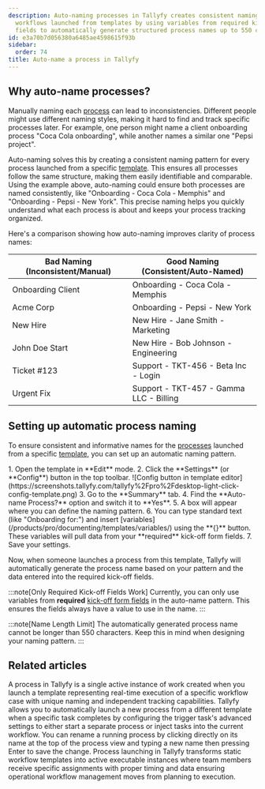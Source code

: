 ```yaml
---
description: Auto-naming processes in Tallyfy creates consistent naming patterns for
  workflows launched from templates by using variables from required kick-off form
  fields to automatically generate structured process names up to 550 characters long.
id: e3a70b7d056380a6485ae4598615f93b
sidebar:
  order: 74
title: Auto-name a process in Tallyfy
---
```



## Why auto-name processes?

Manually naming each [process](/products/pro/tracking-and-tasks/processes/) can lead to inconsistencies. Different people might use different naming styles, making it hard to find and track specific processes later. For example, one person might name a client onboarding process "Coca Cola onboarding", while another names a similar one "Pepsi project".

Auto-naming solves this by creating a consistent naming pattern for every process launched from a specific [template](/products/pro/documenting/templates/). This ensures all processes follow the same structure, making them easily identifiable and comparable. Using the example above, auto-naming could ensure both processes are named consistently, like "Onboarding - Coca Cola - Memphis" and "Onboarding - Pepsi - New York". This precise naming helps you quickly understand what each process is about and keeps your process tracking organized.

Here's a comparison showing how auto-naming improves clarity of process names:

| Bad Naming (Inconsistent/Manual) | Good Naming (Consistent/Auto-Named) |
| -------------------------------- | ------------------------------------- |
| Onboarding Client                | Onboarding - Coca Cola - Memphis      |
| Acme Corp                        | Onboarding - Pepsi - New York         |
| New Hire                         | New Hire - Jane Smith - Marketing     |
| John Doe Start                   | New Hire - Bob Johnson - Engineering  |
| Ticket #123                      | Support - TKT-456 - Beta Inc - Login  |
| Urgent Fix                       | Support - TKT-457 - Gamma LLC - Billing |

## Setting up automatic process naming

To ensure consistent and informative names for the [processes](/products/pro/tracking-and-tasks/processes/) launched from a specific [template](/products/pro/documenting/templates/), you can set up an automatic naming pattern.

<Steps>
1. Open the template in **Edit** mode.
2. Click the **Settings** (or **Config**) button in the top toolbar.
   ![Config button in template editor](https://screenshots.tallyfy.com/tallyfy%2Fpro%2Fdesktop-light-click-config-template.png)
3. Go to the **Summary** tab.
4. Find the **Auto-name Process?** option and switch it to **Yes**.
5. A box will appear where you can define the naming pattern.
6. You can type standard text (like "Onboarding for:") and insert [variables](/products/pro/documenting/templates/variables/) using the **{}** button. These variables will pull data from your **required** kick-off form fields.
7. Save your settings.
</Steps>

Now, when someone launches a process from this template, Tallyfy will automatically generate the process name based on your pattern and the data entered into the required kick-off fields.

:::note[Only Required Kick-off Fields Work]
Currently, you can only use variables from **required** [kick-off form fields](/products/pro/launching/triggers/kick-off-forms/) in the auto-name pattern. This ensures the fields always have a value to use in the name.
:::

:::note[Name Length Limit]
The automatically generated process name cannot be longer than 550 characters. Keep this in mind when designing your naming pattern.
:::


## Related articles
<CardGrid>
<LinkTitleCard header="<b>Tracking And Tasks > More about processes</b>" href="/products/pro/tracking-and-tasks/processes/" > A process in Tallyfy is a single active instance of work created when you launch a template representing real-time execution of a specific workflow case with unique naming and independent tracking capabilities. </LinkTitleCard>
<LinkTitleCard header="<b>Launching > Launch another process when a task is completed</b>" href="/products/pro/launching/launch-process-when-task-is-completed/" > Tallyfy allows you to automatically launch a new process from a different template when a specific task completes by configuring the trigger task's advanced settings to either start a separate process or inject tasks into the current workflow. </LinkTitleCard>
<LinkTitleCard header="<b>Edit Processes > Rename a process</b>" href="/products/pro/tracking-and-tasks/processes/edit-processes/how-can-i-rename-a-process-in-tallyfy/" > You can rename a running process by clicking directly on its name at the top of the process view and typing a new name then pressing Enter to save the change. </LinkTitleCard>
<LinkTitleCard header="<b>Pro > Launching</b>" href="/products/pro/launching/" > Process launching in Tallyfy transforms static workflow templates into active executable instances where team members receive specific assignments with proper timing and data ensuring operational workflow management moves from planning to execution. </LinkTitleCard>
</CardGrid>